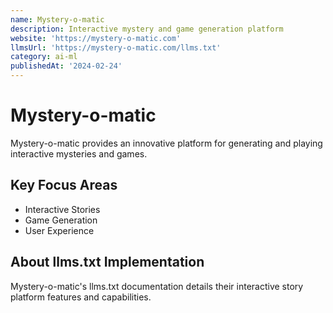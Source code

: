 ```yaml
---
name: Mystery-o-matic
description: Interactive mystery and game generation platform
website: 'https://mystery-o-matic.com'
llmsUrl: 'https://mystery-o-matic.com/llms.txt'
category: ai-ml
publishedAt: '2024-02-24'
---
```


# Mystery-o-matic

Mystery-o-matic provides an innovative platform for generating and playing interactive mysteries and games.

## Key Focus Areas

- Interactive Stories
- Game Generation
- User Experience

## About llms.txt Implementation

Mystery-o-matic's llms.txt documentation details their interactive story platform features and capabilities.
